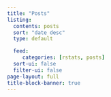```yaml
---
title: "Posts"
listing:
  contents: posts
  sort: "date desc"
  type: default

  feed:
     categories: [rstats, posts]
  sort-ui: false
  filter-ui: false
page-layout: full
title-block-banner: true
---
```

